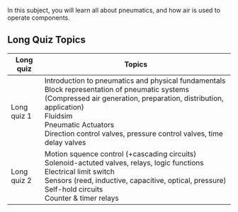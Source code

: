 In this subject, you will learn all about pneumatics, and how air is used to operate components.

## Long Quiz Topics

| Long quiz | Topics
| --- | --- |
| Long quiz 1 | Introduction to pneumatics and physical fundamentals<br/>Block representation of pneumatic systems (Compressed air generation, preparation, distribution, application)<br/>Fluidsim<br/>Pneumatic Actuators<br/>Direction control valves, pressure control valves, time delay valves
| Long quiz 2 | Motion squence control (+cascading circuits)<br/>Solenoid-actuted valves, relays, logic functions<br/>Electrical limit switch<br/>Sensors (reed, inductive, capacitive, optical, pressure)<br/>Self-hold circuits<br/>Counter & timer relays
